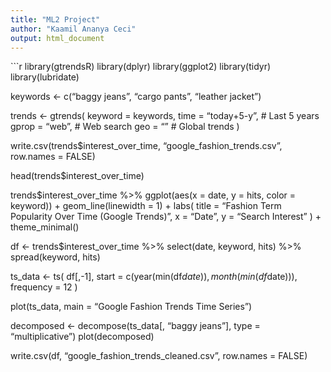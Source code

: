 ```yaml
---
title: "ML2 Project"
author: "Kaamil Ananya Ceci"
output: html_document
---
```


```r

library(gtrendsR)
library(dplyr)
library(ggplot2)
library(tidyr)
library(lubridate)

keywords <- c("baggy jeans", "cargo pants", "leather jacket")

trends <- gtrends(
  keyword = keywords,
  time = "today+5-y",     # Last 5 years
  gprop = "web",          # Web search
  geo = ""                # Global trends 
)

write.csv(trends$interest_over_time, "google_fashion_trends.csv", row.names = FALSE)

head(trends$interest_over_time)


trends$interest_over_time %>%
  ggplot(aes(x = date, y = hits, color = keyword)) +
  geom_line(linewidth = 1) +
  labs(
    title = "Fashion Term Popularity Over Time (Google Trends)",
    x = "Date", y = "Search Interest"
  ) +
  theme_minimal()

df <- trends$interest_over_time %>%
  select(date, keyword, hits) %>%
  spread(keyword, hits)

ts_data <- ts(
  df[,-1],
  start = c(year(min(df$date)), month(min(df$date))),
  frequency = 12
)

plot(ts_data, main = "Google Fashion Trends Time Series")

decomposed <- decompose(ts_data[, "baggy jeans"], type = "multiplicative")
plot(decomposed)

write.csv(df, "google_fashion_trends_cleaned.csv", row.names = FALSE)
